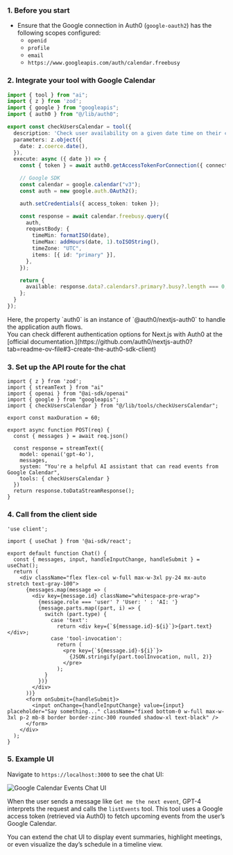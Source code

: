 ### 1. Before you start

- Ensure that the Google connection in Auth0 (`google-oauth2`) has the following scopes configured:
  - `openid`
  - `profile`
  - `email`
  - `https://www.googleapis.com/auth/calendar.freebusy`

### 2. Integrate your tool with Google Calendar

```ts lines ./src/lib/tools/checkUsersCalendar.ts wrap highlight={4,12,18}
import { tool } from "ai";
import { z } from 'zod';
import { google } from "googleapis";
import { auth0 } from "@/lib/auth0";

export const checkUsersCalendar = tool({
  description: 'Check user availability on a given date time on their calendar',
  parameters: z.object({
    date: z.coerce.date(),
  }),
  execute: async ({ date }) => {
    const { token } = await auth0.getAccessTokenForConnection({ connection: 'google-oauth2' });

    // Google SDK
    const calendar = google.calendar("v3");
    const auth = new google.auth.OAuth2();

    auth.setCredentials({ access_token: token });

    const response = await calendar.freebusy.query({
      auth,
      requestBody: {
        timeMin: formatISO(date),
        timeMax: addHours(date, 1).toISOString(),
        timeZone: "UTC",
        items: [{ id: "primary" }],
      },
    });

    return {
      available: response.data?.calendars?.primary?.busy?.length === 0,
    };
  }
});
```
<Info>
Here, the property `auth0` is an instance of `@auth0/nextjs-auth0` to handle the application auth flows. <br/>
You can check different authentication options for Next.js with Auth0 at the [official documentation.](https://github.com/auth0/nextjs-auth0?tab=readme-ov-file#3-create-the-auth0-sdk-client)
</Info>

### 3. Set up the API route for the chat

```tsx lines ./src/app/api/chat/route.ts wrap highlight={5,16}
import { z } from 'zod';
import { streamText } from "ai"
import { openai } from "@ai-sdk/openai"
import { google } from "googleapis";
import { checkUsersCalendar } from "@/lib/tools/checkUsersCalendar";

export const maxDuration = 60;

export async function POST(req) {
  const { messages } = await req.json()

  const response = streamText({
    model: openai('gpt-4o'),
    messages,
    system: "You're a helpful AI assistant that can read events from Google Calendar",
    tools: { checkUsersCalendar }
  })
  return response.toDataStreamResponse();
}

```

### 4. Call from the client side

```tsx lines ./src/app/page.tsx wrap
'use client';

import { useChat } from '@ai-sdk/react';

export default function Chat() {
  const { messages, input, handleInputChange, handleSubmit } = useChat();
  return (
    <div className="flex flex-col w-full max-w-3xl py-24 mx-auto stretch text-gray-100">
      {messages.map(message => (
        <div key={message.id} className="whitespace-pre-wrap">
          {message.role === 'user' ? 'User: ' : 'AI: '}
          {message.parts.map((part, i) => {
            switch (part.type) {
              case 'text':
                return <div key={`${message.id}-${i}`}>{part.text}</div>;
              case 'tool-invocation':
                return (
                  <pre key={`${message.id}-${i}`}>
                    {JSON.stringify(part.toolInvocation, null, 2)}
                  </pre>
                );
            }
          })}
        </div>
      ))}
      <form onSubmit={handleSubmit}>
        <input onChange={handleInputChange} value={input} placeholder="Say something..." className="fixed bottom-0 w-full max-w-3xl p-2 mb-8 border border-zinc-300 rounded shadow-xl text-black" />
      </form>
    </div>
  );
}
```

### 5. Example UI

Navigate to `https://localhost:3000` to see the chat UI:

![Google Calendar Events Chat UI](/ai/docs/img/google_calendar_events_chat_ui.png)

When the user sends a message like `Get me the next event`, GPT-4 interprets the request and calls the `listEvents` tool. This tool uses a Google access token (retrieved via Auth0) to fetch upcoming events from the user’s Google Calendar.

You can extend the chat UI to display event summaries, highlight meetings, or even visualize the day’s schedule in a timeline view.
